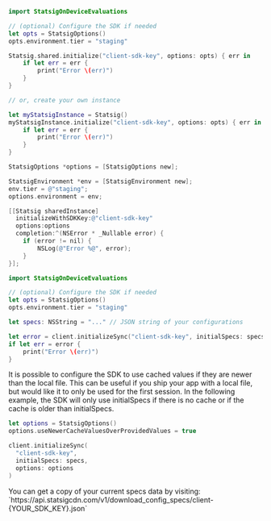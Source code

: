 <CodeGroup>

```swift Async (Swift)
import StatsigOnDeviceEvaluations

// (optional) Configure the SDK if needed
let opts = StatsigOptions()
opts.environment.tier = "staging"

Statsig.shared.initialize("client-sdk-key", options: opts) { err in
    if let err = err {
        print("Error \(err)")
    }
}

// or, create your own instance

let myStatsigInstance = Statsig()
myStatsigInstance.initialize("client-sdk-key", options: opts) { err in
    if let err = err {
        print("Error \(err)")
    }
}
```

```objective-c Objective C
StatsigOptions *options = [StatsigOptions new];

StatsigEnvironment *env = [StatsigEnvironment new];
env.tier = @"staging";
options.environment = env;

[[Statsig sharedInstance] 
  initializeWithSDKKey:@"client-sdk-key"
  options:options
  completion:^(NSError * _Nullable error) {
    if (error != nil) {
        NSLog(@"Error %@", error);
    }
}];
```

```swift Synchronous (Swift)
import StatsigOnDeviceEvaluations

// (optional) Configure the SDK if needed
let opts = StatsigOptions()
opts.environment.tier = "staging"

let specs: NSString = "..." // JSON string of your configurations

let error = client.initializeSync("client-sdk-key", initialSpecs: specs)
if let err = error {
    print("Error \(err)")
}
```

</CodeGroup>

It is possible to configure the SDK to use cached values if they are newer than the local file. 
This can be useful if you ship your app with a local file, but would like it to only be used for the first session. 
In the following example, the SDK will only use initialSpecs if there is no cache or if the cache is older than initialSpecs.

```swift
let options = StatsigOptions()
options.useNewerCacheValuesOverProvidedValues = true

client.initializeSync(
  "client-sdk-key", 
  initialSpecs: specs,
  options: options
)
```

<Note>
You can get a copy of your current specs data by visiting: `https://api.statsigcdn.com/v1/download_config_specs/client-{YOUR_SDK_KEY}.json`
</Note>


